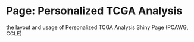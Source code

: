 # Page: Personalized TCGA Analysis

the layout and usage of Personalized TCGA Analysis Shiny Page (PCAWG, CCLE)